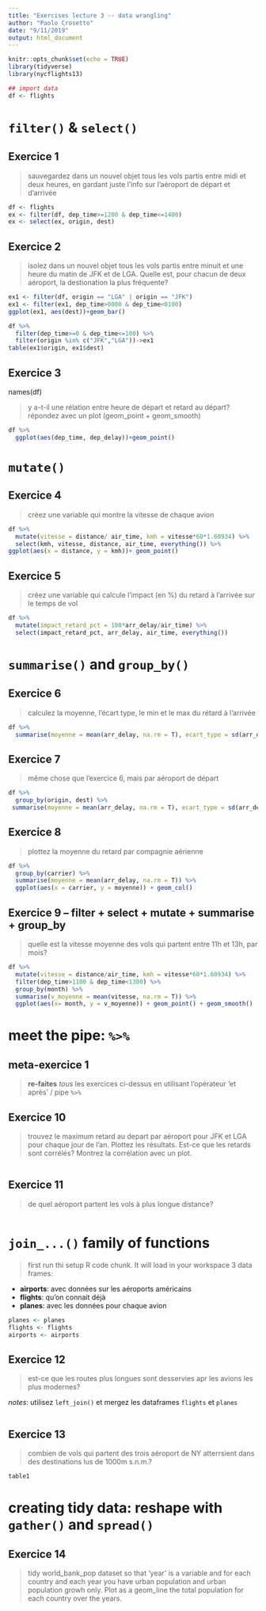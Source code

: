 ```yaml
---
title: "Exercises lecture 3 -- data wrangling"
author: "Paolo Crosetto"
date: "9/11/2019"
output: html_document
---
```


```r
knitr::opts_chunk$set(echo = TRUE)
library(tidyverse)
library(nycflights13)

## import data
df <- flights
```

# `filter()` & `select()`


## Exercice 1

> sauvegardez dans un nouvel objet tous les vols partis entre midi et deux heures, en gardant juste l'info sur l'aéroport de départ et d'arrivée

```r
df <- flights
ex <- filter(df, dep_time>=1200 & dep_time<=1400)
ex <- select(ex, origin, dest)
```

## Exercice 2

> isolez dans un nouvel objet tous les vols partis entre minuit et une heure du matin de JFK et de LGA. Quelle est, pour chacun de deux aéroport, la destionation la plus fréquente? 

```r
ex1 <- filter(df, origin == "LGA" | origin == "JFK")
ex1 <- filter(ex1, dep_time>0000 & dep_time<0100)
ggplot(ex1, aes(dest))+geom_bar()

df %>%
  filter(dep_time>=0 & dep_time<=100) %>%
  filter(origin %in% c("JFK","LGA"))->ex1
table(ex1$origin, ex1$dest)

```

## Exercice 3
names(df)

> y a-t-il une rélation entre heure de départ et retard au départ? répondez avec un plot (geom_point + geom_smooth)

```r
df %>%
  ggplot(aes(dep_time, dep_delay))+geom_point()
```

# `mutate()`

## Exercice 4

> créez une variable qui montre la vitesse de chaque avion

```r
df %>% 
  mutate(vitesse = distance/ air_time, kmh = vitesse*60*1.60934) %>% 
  select(kmh, vitesse, distance, air_time, everything()) %>% 
ggplot(aes(x = distance, y = kmh))+ geom_point()
```


## Exercice 5

> créez une variable qui calcule l'impact (en %) du retard à l'arrivée sur le temps de vol

```r
df %>% 
  mutate(impact_retard_pct = 100*arr_delay/air_time) %>% 
  select(impact_retard_pct, arr_delay, air_time, everything())
```


# `summarise()` and `group_by()`

## Exercice 6

> calculez la moyenne, l'écart type, le min et le max du rétard à l'arrivée

```r
df %>% 
  summarise(moyenne = mean(arr_delay, na.rm = T), ecart_type = sd(arr_delay, na.rm = T), min = min(arr_delay, na.rm = T), max = max(arr_delay, na.rm = T))
```

## Exercice 7

> même chose que l'exercice 6, mais par aéroport de départ

```r
df %>% 
  group_by(origin, dest) %>% 
 summarise(moyenne = mean(arr_delay, na.rm = T), ecart_type = sd(arr_delay, na.rm = T), min = min(arr_delay, na.rm = T), max = max(arr_delay, na.rm = T)) 

```

## Exercice 8

> plottez la moyenne du retard par compagnie aérienne

```r
df %>% 
  group_by(carrier) %>% 
  summarise(moyenne = mean(arr_delay, na.rm = T)) %>% 
  ggplot(aes(x = carrier, y = moyenne)) + geom_col()


```


## Exercice 9 -- filter + select + mutate + summarise + group_by

> quelle est la vitesse moyenne des vols qui partent entre 11h et 13h, par mois?

```r
df %>% 
  mutate(vitesse = distance/air_time, kmh = vitesse*60*1.60934) %>% 
  filter(dep_time>1100 & dep_time<1300) %>% 
  group_by(month) %>% 
  summarise(v_moyenne = mean(vitesse, na.rm = T)) %>% 
  ggplot(aes(x= month, y = v_moyenne)) + geom_point() + geom_smooth()

```



# meet the pipe: `%>%`

## meta-exercice 1

> **re-faites** *tous* les exercices ci-dessus en utilisant l'opérateur 'et après' / pipe `%>%`

## Exercice 10

> trouvez le maximum retard au depart par aéroport pour JFK et LGA pour chaque jour de l'an. Plottez les résultats. Est-ce que les retards sont corrélés? Montrez la corrélation avec un plot.

```r

```


## Exercice 11

> de quel aéroport partent les vols à plus longue distance?

```r

```

# `join_...()` family of functions

> first run thi setup R code chunk. It will load in your workspace 3 data frames:

- **airports**: avec données sur les aéroports américains
- **flights**: qu'on connait déjà
- **planes**: avec les données pour chaque avion

```r
planes <- planes
flights <- flights
airports <- airports
```

## Exercice 12

> est-ce que les routes plus longues sont desservies apr les avions les plus modernes?

*notes*: utilisez `left_join()` et mergez les dataframes `flights` et `planes`

```r

```

## Exercice 13

> combien de vols qui partent des trois aéroport de NY atterrsient dans des destinations  lus de 1000m s.n.m.?

```r
table1
```


# creating tidy data: reshape with `gather()` and `spread()`

## Exercice 14

> tidy world_bank_pop dataset so that 'year' is a variable and for each country and each year you have urban population and urban population growh only. Plot as a geom_line the total population for each country over the years.

```r

  
```


